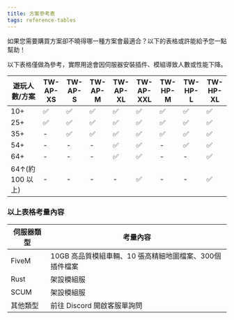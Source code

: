```yaml
---
title: 方案參考表
tags: reference-tables
---
```


如果您需要購買方案卻不曉得哪一種方案會最適合？以下的表格或許能給予您一點幫助！

<Callout title="重點提醒" type="warn">
  以下表格僅做為參考，實際用途會因伺服器安裝插件、模組導致人數或性能下降。
</Callout>

| 遊玩人數/方案    | TW-AP-XS | TW-AP-S | TW-AP-M | TW-AP-XL | TW-AP-XXL | TW-HP-M | TW-HP-L | TW-HP-XL |
| ---------------- | -------- | ------- | ------- | -------- | --------- | ------- | ------- | -------- |
| 10+              | ✅       | ✅      | ✅      | ✅       | ✅        | ✅      | ✅      | ✅       |
| 25+              | ✅       | ✅      | ✅      | ✅       | ✅        | ✅      | ✅      | ✅       |
| 35+              | -        | ✅      | ✅      | ✅       | ✅        | ✅      | ✅      | ✅       |
| 54+              | -        | -       | -       | ✅       | ✅        | -       | ✅      | ✅       |
| 64+              | -        | -       | -       | ✅       | ✅        | -       | -       | ✅       |
| 64↑(約 100 以上) | -        | -       | -       | -        | ✅        | -       | -       | ✅       |

### 以上表格考量內容

| 伺服器類型 | 考量內容 |
| --------- | ------- |
| FiveM | 10GB 高品質模組車輛、10 張高精細地圖檔案、300個插件檔案 |
| Rust | 架設模組服 |
| SCUM | 架設模組服 |
| 其他類型 | 前往 Discord 開啟客服單詢問 |

